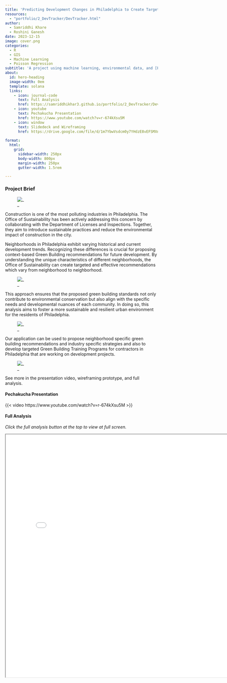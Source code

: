 ```yaml
---
title: 'Predicting Development Changes in Philadelphia to Create Targeted Green Building Policy'
resources: 
  - "portfolio/2_DevTracker/DevTracker.html"
author:
  - Samriddhi Khare
  - Roshini Ganesh
date: 2023-12-15
image: cover.png
categories:
  - R
  - GIS
  - Machine Learning
  - Poisson Regression
subtitle: 'A project using machine learning, environmental data, and [Philadelphia L&I Building and Zoning Permits](https://data.phila.gov/visualizations/li-building-permits) to forecast development changes.'
about:
  id: hero-heading
  image-width: 0em
  template: solana
  links:
    - icon: journal-code
      text: Full Analysis
      href: https://samriddhikhar3.github.io/portfolio/2_DevTracker/DevTracker.html  
    - icon: youtube
      text: Pechakucha Presentation
      href: https://www.youtube.com/watch?v=r-674kXsu5M
    - icon: window
      text: Slidedeck and Wireframing
      href: https://drive.google.com/file/d/1m7YbwVsdcm0y7YHdzE8vEFSMXnid07dA/view?usp=sharing
  
format:
  html: 
    grid:
      sidebar-width: 250px
      body-width: 800px
      margin-width: 250px
      gutter-width: 1.5rem

---
```


### Project Brief

![_](5.png)

Construction is one of the most polluting industries in Philadelphia. The Office of Sustainability has been actively addressing this concern by collaborating with the Department of Licenses and Inspections. Together, they aim to introduce sustainable practices and reduce the environmental impact of construction in the city.

Neighborhoods in Philadelphia exhibit varying historical and current development trends. Recognizing these differences is crucial for proposing context-based Green Building recommendations for future development. By understanding the unique characteristics of different neighborhoods, the Office of Sustainability can create targeted and effective recommendations which vary from neighborhood to neighborhood. 

![_](1.png)

This approach ensures that the proposed green building standards not only contribute to environmental conservation but also align with the specific needs and developmental nuances of each community. In doing so, this analysis aims to foster a more sustainable and resilient urban environment for the residents of Philadelphia. 

![_](4.png)

Our application can be used to propose neighborhood specific green building recommendations and industry specific strategies and also to develop targeted Green Building Training Programs for contractors in Philadelphia that are working on development projects. 

![_](6.png)

See more in the presentation video, wireframing prototype, and full analysis.

#### Pechakucha Presentation

{{< video https://www.youtube.com/watch?v=r-674kXsu5M >}}

#### Full Analysis

*Click the full analysis button at the top to view at full screen.*

<iframe src="DevTracker.html" width="800" height="800">
  <p>Hi SOF</p>
</iframe>


